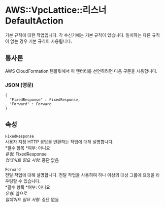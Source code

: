 # AWS::VpcLattice::리스너 DefaultAction

기본 규칙에 대한 작업입니다. 각 수신기에는 기본 규칙이 있습니다. 일치하는 다른 규칙이 없는 경우 기본 규칙이 사용됩니다.

## 통사론

AWS CloudFormation 템플릿에서 이 엔터티를 선언하려면 다음 구문을 사용합니다.

### JSON (영문)

```
{
  "FixedResponse" : FixedResponse,
  "Forward" : Forward
}
```

## 속성

`FixedResponse`  
사용자 지정 HTTP 응답을 반환하는 작업에 대해 설명합니다.  
*필수 항목 *여부: 아니요  
_유형_: FixedResponse  
_업데이트 필요 사항_: 중단 없음

`Forward`  
전달 작업에 대해 설명합니다. 전달 작업을 사용하여 하나 이상의 대상 그룹에 요청을 라우팅할 수 있습니다.  
*필수 항목 *여부: 아니요  
_유형_: 앞으로  
_업데이트 필요 사항_: 중단 없음
